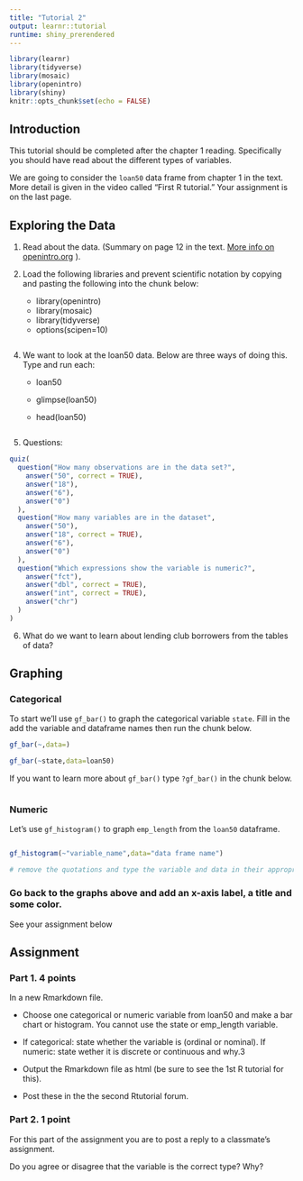 ```yaml
---
title: "Tutorial 2"
output: learnr::tutorial
runtime: shiny_prerendered
---
```


```r
library(learnr)
library(tidyverse)
library(mosaic)
library(openintro)
library(shiny)
knitr::opts_chunk$set(echo = FALSE)
```

## Introduction

This tutorial should be completed after the chapter 1 reading.
Specifically you should have read about the different types of
variables.

We are going to consider the `loan50` data frame from chapter 1 in the
text. More detail is given in the video called "First R tutorial." Your
assignment is on the last page.

## Exploring the Data

1.  Read about the data. (Summary on page 12 in the text. [More info on
    openintro.org](https://www.openintro.org/data/index.php?data=loan50)
    ).

2.  Load the following libraries and prevent scientific notation by
    copying and pasting the following into the chunk below: 
    -   library(openintro) 
    -   library(mosaic)
    -   library(tidyverse) 
    -   options(scipen=10)

```r

```

4.  We want to look at the loan50 data. Below are three ways of doing
    this. Type and run each:
    -   loan50

    -   glimpse(loan50)

    -   head(loan50)

```r

```

5.  Questions:

```r
quiz(
  question("How many observations are in the data set?",
    answer("50", correct = TRUE),
    answer("18"),
    answer("6"),
    answer("0")
  ),
  question("How many variables are in the dataset",
    answer("50"),
    answer("18", correct = TRUE),
    answer("6"),
    answer("0")
  ),
  question("Which expressions show the variable is numeric?",
    answer("fct"),
    answer("dbl", correct = TRUE),
    answer("int", correct = TRUE),
    answer("chr")
  )
)
```

6.  What do we want to learn about lending club borrowers from the tables of data?

## Graphing

### Categorical

To start we'll use `gf_bar()` to graph the categorical variable `state`.
Fill in the add the variable and dataframe names then run the
chunk below.

```r
gf_bar(~,data=)
```

```r
gf_bar(~state,data=loan50)
```

If you want to learn more about `gf_bar()` type `?gf_bar()` in the chunk
below.

```r

```

### Numeric

Let's use `gf_histogram()` to graph `emp_length` from the `loan50`
dataframe.

```r

```

```r

gf_histogram(~"variable_name",data="data frame name")

# remove the quotations and type the variable and data in their appropriate locations. 
```

### Go back to the graphs above and add an x-axis label, a title and some color.


See your assignment below 

## Assignment

### Part 1. 4 points

In a new Rmarkdown file.

-   Choose one categorical or numeric variable from loan50 and make a bar chart or histogram. You cannot use the state or emp_length variable.

-   If categorical: state whether the variable is (ordinal or nominal). If numeric: state wether it is discrete or continuous and why.3

-   Output the Rmarkdown file as html (be sure to see the 1st R tutorial for this).

-   Post these in the the second Rtutorial forum.

### Part 2. 1 point

For this part of the assignment you are to post a reply to a classmate's assignment.

Do you agree or disagree that the variable is the correct type? Why?

